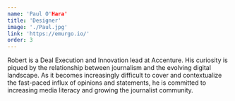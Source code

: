 ```yaml
---
name: 'Paul O'Hara'
title: 'Designer'
image: './Paul.jpg'
link: 'https://emurgo.io/'
order: 3
---
```


Robert is a Deal Execution and Innovation lead at Accenture. His curiosity is piqued by the relationship between journalism and the evolving digital landscape.
As it becomes increasingly difficult to cover and contextualize the fast-paced influx of opinions and statements,
he is committed to increasing media literacy and growing the journalist community.
